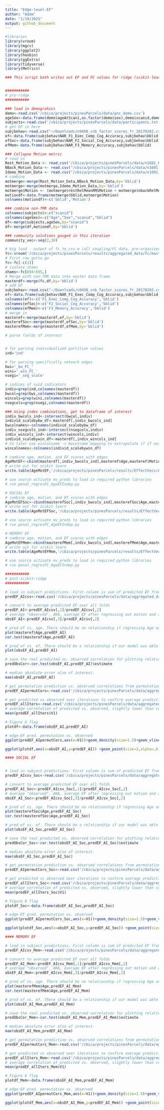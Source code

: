 ```yaml
---
title: "Edge-level-EF"
author: "Adam"
date: "1/19/2021"
output: github_document
---
```


```r
#libraries
library(vroom)
library(mgcv)
library(ggplot2)
library(hexbin)
library(ggExtra)
library(tidyverse)
library(Metrics)
```

```r
### This script both writes out EF and FC values for ridge (scikit-learn), and reads the resulting predictions back in for visualization


###########
# pre-ridge
###########
```

```r
### load in demograhics
demo<-read.csv('/cbica/projects/pinesParcels/data/pnc_demo.csv')
ageSex<-data.frame(demo$ageAtScan1,as.factor(demo$sex),demo$scanid,demo$bblid)
subjects<-read.csv('/cbica/projects/pinesParcels/data/participants.txt',header = F)
# get EF in here
subjbehav<-read.csv("~/Downloads/n9498_cnb_factor_scores_fr_20170202.csv")
ef<-data.frame(subjbehav$NAR_F1_Exec_Comp_Cog_Accuracy,subjbehav$bblid)
efSoc<-data.frame(subjbehav$NAR_F2_Social_Cog_Accuracy,subjbehav$bblid)
efMem<-data.frame(subjbehav$NAR_F3_Memory_Accuracy,subjbehav$bblid)

### Collapse Motion metric 
# read in
Rest_Motion_Data <- read.csv("/cbica/projects/pinesParcels/data/n1601_RestQAData_20170714.csv")
NBack_Motion_Data <- read.csv("/cbica/projects/pinesParcels/data/n1601_NBACKQAData_20181001.csv")
Idemo_Motion_Data <- read.csv("/cbica/projects/pinesParcels/data/n1601_idemo_FinalQA_092817.csv")
# combine
motmerge<-merge(Rest_Motion_Data,NBack_Motion_Data,by='bblid')
motmerge<-merge(motmerge,Idemo_Motion_Data,by='bblid')
motmerge$Motion <- (motmerge$restRelMeanRMSMotion + motmerge$nbackRelMeanRMSMotion + motmerge$idemoRelMeanRMSMotion)/3;
motiondf<-data.frame(motmerge$bblid,motmerge$Motion)
colnames(motiondf)<-c('bblid','Motion')

### combine non-fMR data
colnames(subjects)<-c("scanid")
colnames(ageSex)<-c("Age","Sex","scanid","bblid")
df<-merge(subjects,ageSex,by="scanid")
df<-merge(df,motiondf,by='bblid')

### community solutions gauged in this iteration
community_vec<-seq(2,30)

# big load - output of fc_to_csv.m (all coupling/FC data, pre-organized)
fc<-vroom('/cbica/projects/pinesParcels/results/aggregated_data/fc/master_fcfeats_rounded.csv')
# First row gotta go
fc<-fc[-c(1)]
# isolate shams
shams<-fc[694:695,]
# Merge with non-fMR data into master data frame
masterdf<-merge(fc,df,by='bblid')
# add EF
subjbehav<-read.csv("~/Downloads/n9498_cnb_factor_scores_fr_20170202.csv")
ef<-data.frame(subjbehav$NAR_F1_Exec_Comp_Cog_Accuracy,subjbehav$bblid)
colnames(ef)<-c('F1_Exec_Comp_Cog_Accuracy','bblid')
colnames(efSoc)<-c('F2_Social_Cog_Accuracy','bblid')
colnames(efMem)<-c('F3_Memory_Accuracy','bblid')
# merge in
masteref<-merge(masterdf,ef,by='bblid')
masterefSoc<-merge(masterdf,efSoc,by='bblid')
masterefMem<-merge(masterdf,efMem,by='bblid')

```

```r
# parse fields of interest 


# for parsing individualized partition values
ind='ind'

# for parsing specifically network edges
bwi='_bw_FC_'
wini='_win_FC_'
nsegi='_seg_scale'

# indices of said indicators
indiv=grep(ind,colnames(masterdf))
bwcol=grep(bwi,colnames(masterdf))
wincols=grep(wini,colnames(masterdf))
nsegcols=grep(nsegi,colnames(masterdf))

### Using index combinations, get to dataframe of interest
indiv_bwcols_ind<-intersect(bwcol,indiv)
individ_scalebybw_df<-masterdf[,indiv_bwcols_ind]
bwcolnames<-colnames(individ_scalebybw_df)
indiv_nsegcols_ind<-intersect(nsegcols,indiv)
indiv_wincols_ind<-intersect(wincols,indiv)
individ_scalebywin_df<-masterdf[,indiv_wincols_ind]
# to later use wincolname -> bwcolname mapping to extrapolate if if network is unimodal or transmodal along bwcol indices
wincolnames<-colnames(individ_scalebywin_df)
```

```r
# combine age, motion, and EF scores with edges
AgeMotEF<-cbind(masterdf[,indiv_bwcols_ind],masteref$Age,masteref$Motion,masteref$F1_Exec_Comp_Cog_Accuracy)
# write out for scikit learn
write.table(AgeMotEF,'/cbica/projects/pinesParcels/results/EffectVecs/AgeMotEF',sep=',', col.names = F,quote = F,row.names=F)

# use source activate mv_preds to load in required python libraries
# run penal_regresFC_AgeEFIndep.py
```

```r
# SOCIAL EF
# combine age, motion, and EF scores with edges
AgeMotEFSoc<-cbind(masterefSoc[,indiv_bwcols_ind],masterefSoc$Age,masterefSoc$Motion,masterefSoc$F2_Social_Cog_Accuracy)
# write out for scikit learn
write.table(AgeMotEFSoc,'/cbica/projects/pinesParcels/results/EffectVecs/AgeMotEFSoc',sep=',', col.names = F,quote = F,row.names=F)

# use source activate mv_preds to load in required python libraries
# run penal_regresFC_AgeEFIndep.py
```

```r
# MEMORY EF
# combine age, motion, and EF scores with edges
AgeMotEFMem<-cbind(masterefMem[,indiv_bwcols_ind],masterefMem$Age,masterefMem$Motion,masterefMem$F3_Memory_Accuracy)
# write out for scikit learn
write.table(AgeMotEFMem,'/cbica/projects/pinesParcels/results/EffectVecs/AgeMotEFMem',sep=',', col.names = F,quote = F,row.names=F)

# use source activate mv_preds to load in required python libraries
# run penal_regresFC_AgeEFIndep.py
```


```r
###########
# post-scikit-ridge
###########
```

```r
# load in subject predictions. First column is sum of predicted EF from every instance in which this subject was randomly allocated to the testing 1/3rd. Second column is the number of times the subject was allocated to the testing 1.3rd.
predEF_AIcsv<-read.csv('/cbica/projects/pinesParcels/data/aggregated_data/SubjPreds_AI.csv',header=F)

# convert to average predicted EF over all folds
predEF_AI<-predEF_AIcsv[,1]/predEF_AIcsv[,2]
# average "observed", AKA, average EF after regressing out motion and age over folds
obsEF_AI<-predEF_AIcsv[,3]/predEF_AIcsv[,2]

# pred ef vs. age. There should be no relationship if regressing Age out of EF scores worked.
plot(masteref$Age,predEF_AI)
cor.test(masteref$Age,predEF_AI)

# pred ef vs. ef. There should be a relationship if our model was able to predict EF in unseen subjects.
plot(obsEF_AI,predEF_AI)

# save the real predicted vs. observed correlation for plotting relative to null distribution
predObsCor<-cor.test(obsEF_AI,predEF_AI)$estimate

# median absolute error also of interest.
mae(obsEF_AI,predEF_AI)

# get permutation prediction vs. observed correlations from permutation writeout
predEF_AIpermutCors<-read.csv('/cbica/projects/pinesParcels/data/aggregated_data/PermutPreds_AI.csv',header=F)

# get predicted vs observed over iterations to confirm average prediction (correlation)
predEF_allIters<-read.csv('/cbica/projects/pinesParcels/data/aggregated_data/Predicted_Obs_Cors.csv',header=F)
# average correlation of predicted vs. observed, slightly lower than correlation of average predicted vs. average observed
mean(predEF_allIters$V1)

# Figure 6 flag
plotdf<-data.frame(obsEF_AI,predEF_AI)
```

```r
# edge-EF pred. permutation vs. observed
ggplot(predEF_AIpermutCors,aes(x=V1))+geom_density(size=1.5)+geom_vline(xintercept = predObsCor,size=2,color='#BC3754')+theme_classic(base_size=18)+ylab('')+xlab('')+guides(y="none")+scale_x_continuous(breaks=c(-.3,0,.3,.6),limits=c(-.35,.6))

```


```r
ggplot(plotdf,aes(x=obsEF_AI,y=predEF_AI)) +geom_point(size=2,alpha=.6)+geom_smooth(method='lm',color='black',size=2)+theme_classic(base_size=25) + xlab("Observed") + ylab("Predicted")+ggtitle('Executive Function')
```

```r
#### SOCIAL EF


# load in subject predictions. First column is sum of predicted EF from every instance in which this subject was randomly allocated to the testing 1/3rd. Second column is the number of times the subject was allocated to the testing 1.3rd.
predEF_AIcsv_Soc<-read.csv('/cbica/projects/pinesParcels/data/aggregated_data/SubjPreds_AI_Soc.csv',header=F)

# convert to average predicted EF over all folds
predEF_AI_Soc<-predEF_AIcsv_Soc[,1]/predEF_AIcsv_Soc[,2]
# average "observed", AKA, average EF after regressing out motion and age over folds
obsEF_AI_Soc<-predEF_AIcsv_Soc[,3]/predEF_AIcsv_Soc[,2]

# pred ef vs. age. There should be no relationship if regressing Age out of EF scores worked.
plot(masterefSoc$Age,predEF_AI_Soc)
cor.test(masterefSoc$Age,predEF_AI_Soc)

# pred ef vs. ef. There should be a relationship if our model was able to predict EF in unseen subjects.
plot(obsEF_AI_Soc,predEF_AI_Soc)

# save the real predicted vs. observed correlation for plotting relative to null distribution
predObsCor_Soc<-cor.test(obsEF_AI_Soc,predEF_AI_Soc)$estimate

# median absolute error also of interest.
mae(obsEF_AI_Soc,predEF_AI_Soc)

# get permutation prediction vs. observed correlations from permutation writeout
predEF_AIpermutCors_Soc<-read.csv('/cbica/projects/pinesParcels/data/aggregated_data/PermutPreds_AI_Soc.csv',header=F)

# get predicted vs observed over iterations to confirm average prediction (correlation)
predEF_allIters_Soc<-read.csv('/cbica/projects/pinesParcels/data/aggregated_data/Predicted_Obs_Cors_Soc.csv',header=F)
# average correlation of predicted vs. observed, slightly lower than correlation of average predicted vs. average observed
mean(predEF_allIters_Soc$V1)

# Figure 6 flag
plotdf_Soc<-data.frame(obsEF_AI_Soc,predEF_AI_Soc)
```

```r
# edge-EF pred. permutation vs. observed
ggplot(predEF_AIpermutCors_Soc,aes(x=V1))+geom_density(size=1.5)+geom_vline(xintercept = predObsCor_Soc,size=2,color='#BC3754')+theme_classic(base_size=24)+ylab('')+xlab('')+guides(y="none")+scale_x_continuous(breaks=c(-.3,0,.3,.6),limits=c(-.35,.6))

```


```r
ggplot(plotdf_Soc,aes(x=obsEF_AI_Soc,y=predEF_AI_Soc)) +geom_point(size=2,alpha=.6)+geom_smooth(method='lm',color='black',size=2)+theme_classic(base_size=25) + xlab("Observed") + ylab("Predicted")+ggtitle('Social Cognition')
```


```r

#### MEMORY EF

# load in subject predictions. First column is sum of predicted EF from every instance in which this subject was randomly allocated to the testing 1/3rd. Second column is the number of times the subject was allocated to the testing 1.3rd.
predEF_AIcsv_Mem<-read.csv('/cbica/projects/pinesParcels/data/aggregated_data/SubjPreds_AI_Mem.csv',header=F)

# convert to average predicted EF over all folds
predEF_AI_Mem<-predEF_AIcsv_Mem[,1]/predEF_AIcsv_Mem[,2]
# average "observed", AKA, average EF after regressing out motion and age over folds
obsEF_AI_Mem<-predEF_AIcsv_Mem[,3]/predEF_AIcsv_Mem[,2]

# pred ef vs. age. There should be no relationship if regressing Age out of EF scores worked.
plot(masterefMem$Age,predEF_AI_Mem)
cor.test(masterefMem$Age,predEF_AI_Mem)

# pred ef vs. ef. There should be a relationship if our model was able to predict EF in unseen subjects.
plot(obsEF_AI_Mem,predEF_AI_Mem)

# save the real predicted vs. observed correlation for plotting relative to null distribution
predObsCor_Mem<-cor.test(obsEF_AI_Mem,predEF_AI_Mem)$estimate

# median absolute error also of interest.
mae(obsEF_AI_Mem,predEF_AI_Mem)

# get permutation prediction vs. observed correlations from permutation writeout
predEF_AIpermutCors_Mem<-read.csv('/cbica/projects/pinesParcels/data/aggregated_data/PermutPreds_AI_Mem.csv',header=F)

# get predicted vs observed over iterations to confirm average prediction (correlation)
predEF_allIters_Mem<-read.csv('/cbica/projects/pinesParcels/data/aggregated_data/Predicted_Obs_Cors_Mem.csv',header=F)
# average correlation of predicted vs. observed, slightly lower than correlation of average predicted vs. average observed
mean(predEF_allIters_Mem$V1)

# Figure 6 flag
plotdf_Mem<-data.frame(obsEF_AI_Mem,predEF_AI_Mem)
```

```r
# edge-EF pred. permutation vs. observed
ggplot(predEF_AIpermutCors_Mem,aes(x=V1))+geom_density(size=1.5)+geom_vline(xintercept = predObsCor_Mem,size=2,color='#BC3754')+theme_classic(base_size=24)+ylab('')+xlab('')+guides(y="none")+scale_x_continuous(breaks=c(-.3,0,.3,.6),limits=c(-.35,.6))

```


```r
ggplot(plotdf_Mem,aes(x=obsEF_AI_Mem,y=predEF_AI_Mem)) +geom_point(size=2,alpha=.6)+geom_smooth(method='lm',color='black',size=2)+theme_classic(base_size=25) + xlab("Observed") + ylab("Predicted")+ggtitle('Memory')
```